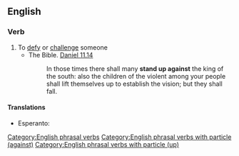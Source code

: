 ==English==

===Verb===
{{en-verb|head=[[stand]] [[up]] [[against]]|stands up against|standing up against|stood up against|stood up against}}

# To [[defy]] or [[challenge]] someone
#* The Bible. [http://en.wikisource.org/wiki/Bible_%28World_English%29/Daniel#Chapter_11  Daniel 11.14]
#*: In those times there shall many '''stand up against''' the king of the south: also the children of the violent among your people shall lift themselves up to establish the vision; but they shall fall.

====Translations====
{{trans-top|defy or challenge}}
* Esperanto: {{t|eo|kontraŭstari}}
{{trans-mid}}
{{trans-bottom}}

[[Category:English phrasal verbs]]
[[Category:English phrasal verbs with particle (against)]]
[[Category:English phrasal verbs with particle (up)]]